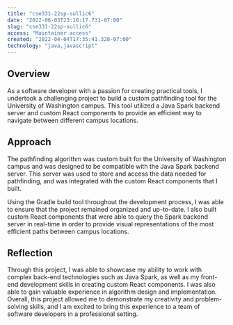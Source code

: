 ```yaml
---
title: "cse331-22sp-sullic6"
date: "2022-06-03T23:16:17.731-07:00"
slug: "cse331-22sp-sullic6"
access: "Maintainer access"
created: "2022-04-04T17:35:41.328-07:00"
technology: "java,javascript"
---
```


## Overview

As a software developer with a passion for creating practical tools, I undertook a challenging project to build a custom pathfinding tool for the University of Washington campus. This tool utilized a Java Spark backend server and custom React components to provide an efficient way to navigate between different campus locations.

## Approach

The pathfinding algorithm was custom built for the University of Washington campus and was designed to be compatible with the Java Spark backend server. This server was used to store and access the data needed for pathfinding, and was integrated with the custom React components that I built.

Using the Gradle build tool throughout the development process, I was able to ensure that the project remained organized and up-to-date. I also built custom React components that were able to query the Spark backend server in real-time in order to provide visual representations of the most efficient paths between campus locations.

## Reflection

Through this project, I was able to showcase my ability to work with complex back-end technologies such as Java Spark, as well as my front-end development skills in creating custom React components. I was also able to gain valuable experience in algorithm design and implementation. Overall, this project allowed me to demonstrate my creativity and problem-solving skills, and I am excited to bring this experience to a team of software developers in a professional setting.


